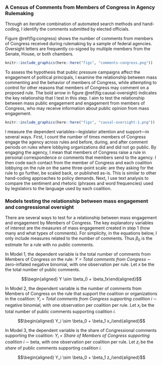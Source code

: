 <!--## Data and Methods {#oversight-methods} -->

### A Census of Comments from Members of Congress in Agency Rulemaking 

<!--
To measure the participation of elected officials and interest groups in rulemaking, I collected a corpus of over 80 million comments via the
regulations.gov API. About 50 million of these comments are on proposed
rules (over 16,000 proposed rules from 144 agencies from 2005 to 2020).
I then linked these comments to other data on the rules from the Unified
Agenda and Office of Information and Regulatory Affairs Reports on draft
rules sent to them for review.
Because metadata on the authors of comments and their
affiliations are inconsistent and incomplete, improving these
data was a significant data-organization task.
-->
Through an iterative combination of automated search methods and hand-coding, I identify the comments submitted by elected officials.

Figure \@ref(fig:congress) shows the number of comments from members of Congress received during rulemaking by a sample of federal agencies. Oversight letters are frequently co-signed by multiple members from the Senate, House, or both chambers. 

```r
knitr::include_graphics(here::here("figs", "comments-congress.png"))
```

To assess the hypothesis that public pressure campaigns affect the engagement of
political principals, I examine the relationship between mass commenting
and the behavior of members of Congress, while attempting to control for
other reasons that members of Congress may comment on a proposed rule.
The bold arrow in figure \@ref(fig:causal-oversight) indicates the key relationship
that I test in this step. I aim to test the relationship between mass
public engagement and engagement from members of Congress, who may
receive information about public opinion from mass engagement.

```r
knitr::include_graphics(here::here("figs", "causal-oversight-1.png"))
```



I measure the dependent variables---legislator attention and support---in several ways. First, I count the number of times members of Congress
engage the agency across rules and before, during, and after comment
periods on rules where lobbying organizations did and did not go public.
By engaging the agency, I mean that members of Congress raise a rule in
personal correspondence or comments that members send to the agency. I
then code each contact from the member of Congress and each coalition
lobbying on the rule on the same three-point scale: are they asking for
the rule to go further, be scaled back, or published as-is. This is
similar to other hand-coding approaches to policy demands. Next, I use
text analysis to compare the sentiment and rhetoric (phrases and word
frequencies) used by legislators to the language used by each coalition.



### Models testing the relationship between mass engagement and congressional oversight

There are several ways to test for a relationship between mass
engagement and engagement by Members of Congress. The key explanatory
variables of interest are the measures of mass engagement created in
step 1 (how many and what types of comments). For simplicity, in the
equations below, I only include measures related to the number of
comments. Thus $\beta_0$ is the estimate for a rule with no public
comments.

In Model 1, the dependent variable is the total number of comments from
Members of Congress on the rule: *$Y$ = Total comments from Congress*
$\sim$ zero-inflated negative binomial, with one observation per rule.
Let $x$ be the the total number of public comments.

$$\begin{aligned}
    Y \sim \beta_0 + \beta_1x\end{aligned}$$

In Model 2, the dependent variable is the number of comments from
Members of Congress on the rule that support the coalition or
organizations in the coalition: $Y_i$ = *Total comments from Congress
supporting coalition $i$* $\sim$ negative binomial, with one observation
per coalition per rule. Let $x_i$ be the total number of public comments
supporting coalition $i$.

$$\begin{aligned}
    Y_i \sim \beta_0 + \beta_1 x_i\end{aligned}$$

In Model 3, the dependent variable is the share of Congressional
comments supporting the coalition: $Y_i$ = *Share of Members of Congress
supporting coalition $i$* $\sim$ beta, with one observation per
coalition per rule. Let $z_i$ be the *share* of public comments
supporting coalition $i$.

$$\begin{aligned}
    Y_i \sim \beta_0 + \beta_1 z_i\end{aligned}$$
<!--
In Model 4, the dependent variable is rhetorical similarity between
comments of each coalition $i$ and each Members of Congress $j$:
$Y_{ij}$ = *Text similarity score between legislator comment and
coalition $i$ texts*, with one observation per legislator comment per
coalition. Let $z_i$ be the share of public comments supporting
coalition $i$.

$$\begin{aligned}
    Y_{ij} ~ \sim \beta_0 + \beta_1 z_i\end{aligned}$$

#### Limitations.

One challenge is controlling for rule salience, which may affect
both public and legislator attention (indeed, both are endogenous to
rule salience). Another challenge will be controlling for latent public
opinion, which may usually, but not exclusively, be revealed to
legislators through mass engagement.

-->
